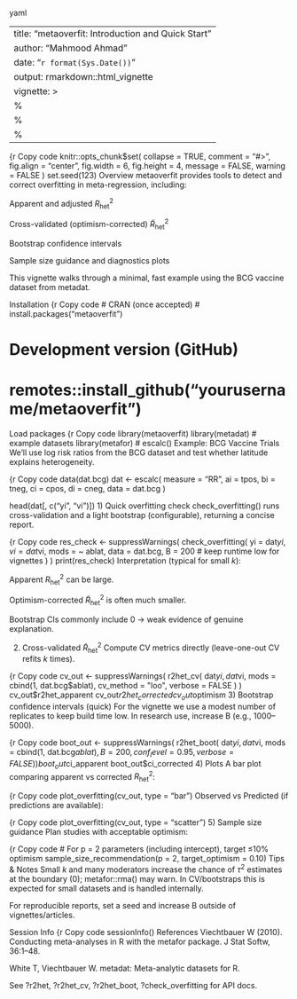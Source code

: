 yaml

---
title: "metaoverfit: Introduction and Quick Start"
author: "Mahmood Ahmad"
date: "`r format(Sys.Date())`"
output: rmarkdown::html_vignette
vignette: >
  %\VignetteIndexEntry{metaoverfit: Introduction and Quick Start}
  %\VignetteEngine{knitr::rmarkdown}
  %\VignetteEncoding{UTF-8}
---
{r
Copy code
knitr::opts_chunk$set(
  collapse   = TRUE,
  comment    = "#>",
  fig.align  = "center",
  fig.width  = 6,
  fig.height = 4,
  message    = FALSE,
  warning    = FALSE
)
set.seed(123)
Overview
metaoverfit provides tools to detect and correct overfitting in meta-regression, including:

Apparent and adjusted $R^2_{\text{het}}$

Cross-validated (optimism-corrected) $\tilde{R}^2_{\text{het}}$

Bootstrap confidence intervals

Sample size guidance and diagnostics plots

This vignette walks through a minimal, fast example using the BCG vaccine dataset from metadat.

Installation
{r
Copy code
# CRAN (once accepted)
# install.packages("metaoverfit")

# Development version (GitHub)
# remotes::install_github("yourusername/metaoverfit")
Load packages
{r
Copy code
library(metaoverfit)
library(metadat)   # example datasets
library(metafor)   # escalc()
Example: BCG Vaccine Trials
We’ll use log risk ratios from the BCG dataset and test whether latitude explains heterogeneity.

{r
Copy code
data(dat.bcg)
dat <- escalc(
  measure = "RR",
  ai = tpos, bi = tneg, ci = cpos, di = cneg,
  data = dat.bcg
)

head(dat[, c("yi", "vi")])
1) Quick overfitting check
check_overfitting() runs cross-validation and a light bootstrap (configurable), returning a concise report.

{r
Copy code
res_check <- suppressWarnings(
  check_overfitting(
    yi   = dat$yi,
    vi   = dat$vi,
    mods = ~ ablat,
    data = dat.bcg,
    B    = 200          # keep runtime low for vignettes
  )
)
print(res_check)
Interpretation (typical for small $k$):

Apparent $R^2_{\text{het}}$ can be large.

Optimism-corrected $\tilde{R}^2_{\text{het}}$ is often much smaller.

Bootstrap CIs commonly include 0 → weak evidence of genuine explanation.

2) Cross-validated $\tilde{R}^2_{\text{het}}$
Compute CV metrics directly (leave-one-out CV refits $k$ times).

{r
Copy code
cv_out <- suppressWarnings(
  r2het_cv(
    dat$yi, dat$vi,
    mods = cbind(1, dat.bcg$ablat),
    cv_method = "loo",
    verbose   = FALSE
  )
)
cv_out$r2het_apparent
cv_out$r2het_corrected
cv_out$optimism
3) Bootstrap confidence intervals (quick)
For the vignette we use a modest number of replicates to keep build time low. In research use, increase B (e.g., 1000–5000).

{r
Copy code
boot_out <- suppressWarnings(
  r2het_boot(
    dat$yi, dat$vi,
    mods = cbind(1, dat.bcg$ablat),
    B = 200,
    conf_level = 0.95,
    verbose = FALSE
  )
)
boot_out$ci_apparent
boot_out$ci_corrected
4) Plots
A bar plot comparing apparent vs corrected $R^2_{\text{het}}$:

{r
Copy code
plot_overfitting(cv_out, type = "bar")
Observed vs Predicted (if predictions are available):

{r
Copy code
plot_overfitting(cv_out, type = "scatter")
5) Sample size guidance
Plan studies with acceptable optimism:

{r
Copy code
# For p = 2 parameters (including intercept), target ≤10% optimism
sample_size_recommendation(p = 2, target_optimism = 0.10)
Tips & Notes
Small $k$ and many moderators increase the chance of $\tau^2$ estimates at the boundary (0); metafor::rma() may warn. In CV/bootstraps this is expected for small datasets and is handled internally.

For reproducible reports, set a seed and increase B outside of vignettes/articles.

Session Info
{r
Copy code
sessionInfo()
References
Viechtbauer W (2010). Conducting meta-analyses in R with the metafor package. J Stat Softw, 36:1–48.

White T, Viechtbauer W. metadat: Meta-analytic datasets for R.

See ?r2het, ?r2het_cv, ?r2het_boot, ?check_overfitting for API docs.
